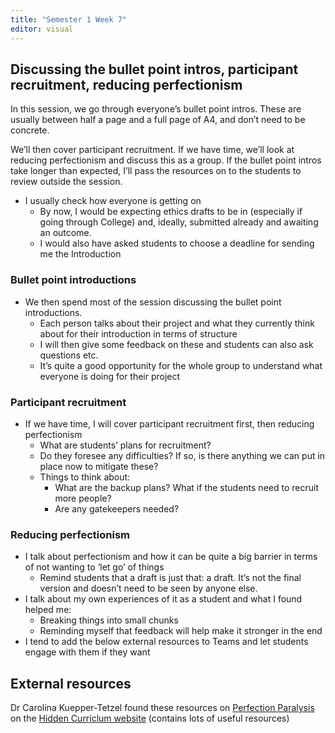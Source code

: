 ```yaml
---
title: "Semester 1 Week 7"
editor: visual
---
```


## Discussing the bullet point intros, participant recruitment, reducing perfectionism

In this session, we go through everyone's bullet point intros. These are usually between half a page and a full page of A4, and don't need to be concrete.

We'll then cover participant recruitment. If we have time, we'll look at reducing perfectionism and discuss this as a group. If the bullet point intros take longer than expected, I'll pass the resources on to the students to review outside the session.

-   I usually check how everyone is getting on
    -   By now, I would be expecting ethics drafts to be in (especially if going through College) and, ideally, submitted already and awaiting an outcome.
    -   I would also have asked students to choose a deadline for sending me the Introduction

### Bullet point introductions

-   We then spend most of the session discussing the bullet point introductions.
    -   Each person talks about their project and what they currently think about for their introduction in terms of structure
    -   I will then give some feedback on these and students can also ask questions etc.
    -   It's quite a good opportunity for the whole group to understand what everyone is doing for their project

### Participant recruitment

-   If we have time, I will cover participant recruitment first, then reducing perfectionism
    -   What are students' plans for recruitment?
    -   Do they foresee any difficulties? If so, is there anything we can put in place now to mitigate these?
    -   Things to think about:
        -   What are the backup plans? What if the students need to recruit more people?
        -   Are any gatekeepers needed?

### Reducing perfectionism

-   I talk about perfectionism and how it can be quite a big barrier in terms of not wanting to 'let go' of things
    -   Remind students that a draft is just that: a draft. It's not the final version and doesn't need to be seen by anyone else.
-   I talk about my own experiences of it as a student and what I found helped me:
    -   Breaking things into small chunks
    -   Reminding myself that feedback will help make it stronger in the end
-   I tend to add the below external resources to Teams and let students engage with them if they want


## External resources

Dr Carolina Kuepper-Tetzel found these resources on [Perfection Paralysis](https://hiddencurriculum.ca/wp-content/uploads/articulate_uploads/perfection-paralysis/index.html#/lessons/hAZjtzG_2XP4B6Quwveg8YvAI2zRrlqi) on the [Hidden Curriclum website](https://hiddencurriculum.ca/) (contains lots of useful resources)
